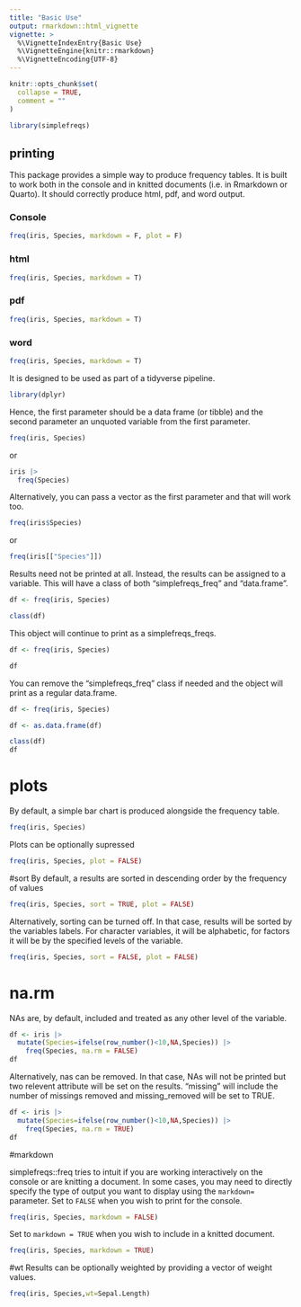 ```yaml
---
title: "Basic Use"
output: rmarkdown::html_vignette
vignette: >
  %\VignetteIndexEntry{Basic Use}
  %\VignetteEngine{knitr::rmarkdown}
  %\VignetteEncoding{UTF-8}
---
```


```r
knitr::opts_chunk$set(
  collapse = TRUE,
  comment = ""
)
```

```r
library(simplefreqs)
```

## printing
This package provides a simple way to produce frequency tables.  It is built to
work both in the console and in knitted documents (i.e. in Rmarkdown or Quarto).
It should correctly produce html, pdf, and word output.

### Console

```r
freq(iris, Species, markdown = F, plot = F)
```

### html

```r
freq(iris, Species, markdown = T)
```

### pdf

```r
freq(iris, Species, markdown = T)
```

### word

```r
freq(iris, Species, markdown = T)
```

It is designed to be used as part of a tidyverse pipeline. 

```r
library(dplyr)
```

Hence, the first parameter
should be a data frame (or tibble) and the second parameter an unquoted variable from
the first parameter.

```r
freq(iris, Species)
```

or 

```r
iris |>
  freq(Species)
```

Alternatively, you can pass a vector as the first parameter and that will work too.

```r
freq(iris$Species)
```

or

```r
freq(iris[["Species"]])
```

Results need not be printed at all. Instead, the results can be assigned to a 
variable.  This will have a class of both "simplefreqs_freq" and "data.frame".

```r
df <- freq(iris, Species)

class(df)
```

This object will continue to print as a simplefreqs_freqs.

```r
df <- freq(iris, Species)

df
```

You can remove the "simplefreqs_freq" class if needed and the object will print 
as a regular data.frame.

```r
df <- freq(iris, Species)

df <- as.data.frame(df)

class(df)
df
```

# plots
By default, a simple bar chart is produced alongside the frequency table.

```r
freq(iris, Species)
```

Plots can be optionally supressed
```r
freq(iris, Species, plot = FALSE)
```

#sort
By default, a results are sorted in descending order by the frequency of values

```r
freq(iris, Species, sort = TRUE, plot = FALSE)
```

Alternatively, sorting can be turned off. In that case, results will be sorted by 
the variables labels. For character variables, it will be alphabetic, for factors
it will be by the specified levels of the variable.

```r
freq(iris, Species, sort = FALSE, plot = FALSE)
```

# na.rm

NAs are, by default, included and treated as any other level of the variable.

```r
df <- iris |>
  mutate(Species=ifelse(row_number()<10,NA,Species)) |>
    freq(Species, na.rm = FALSE)
df
```

Alternatively, nas can be removed. In that case, NAs will not be printed but two
relevent attribute will be set on the results. "missing" will include the number
of missings removed and missing_removed will be set to TRUE.

```r

df <- iris |>
  mutate(Species=ifelse(row_number()<10,NA,Species)) |>
    freq(Species, na.rm = TRUE)
df
```

#markdown

simplefreqs::freq tries to intuit if you are working interactively on the console 
or are knitting a document. In some cases, you may need to directly specify the 
type of output you want to display using the `markdown=` parameter.  Set to `FALSE`
when you wish to print for the console.

```r
freq(iris, Species, markdown = FALSE)
```

Set to `markdown = TRUE` when you wish to include in a knitted document.

```r
freq(iris, Species, markdown = TRUE)
```

#wt
Results can be optionally weighted by providing a vector of weight values.

```r
freq(iris, Species,wt=Sepal.Length)

```



